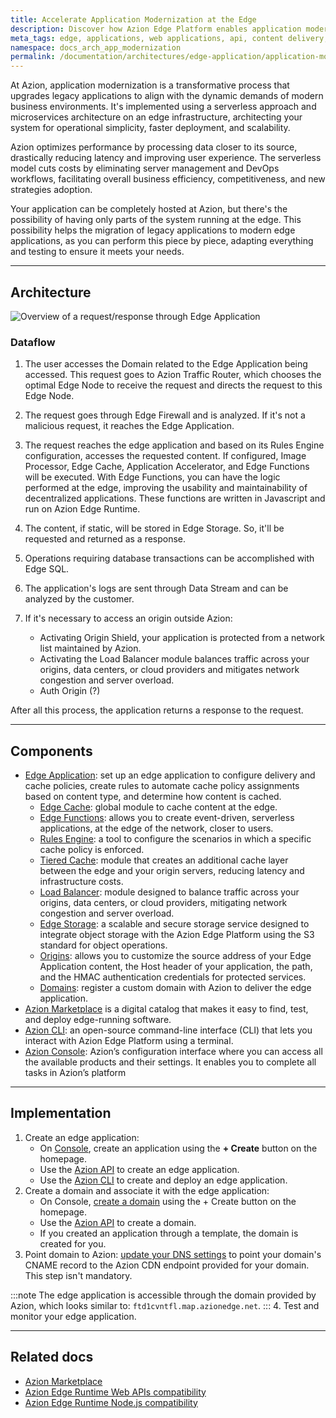 ```yaml
---
title: Accelerate Application Modernization at the Edge
description: Discover how Azion Edge Platform enables application modernization through a serverless approach and microservices architecture.
meta_tags: edge, applications, web applications, api, content delivery, cdn, serverless, Azion
namespace: docs_arch_app_modernization
permalink: /documentation/architectures/edge-application/application-modernization/
---
```


At Azion, application modernization is a transformative process that upgrades legacy applications to align with the dynamic demands of modern business environments. It's implemented using a serverless approach and microservices architecture on an edge infrastructure, architecting your system for operational simplicity, faster deployment, and scalability. 

Azion optimizes performance by processing data closer to its source, drastically reducing latency and improving user experience. The serverless model cuts costs by eliminating server management and DevOps workflows, facilitating overall business efficiency, competitiveness, and new strategies adoption.

Your application can be completely hosted at Azion, but there's the possibility of having only parts of the system running at the edge. This possibility helps the migration of legacy applications to modern edge applications, as you can perform this piece by piece, adapting everything and testing to ensure it meets your needs.

---

## Architecture

![Overview of a request/response through Edge Application](/assets/docs/images/uploads/app-modernization.png)


### Dataflow

1. The user accesses the Domain related to the Edge Application being accessed. This request goes to Azion Traffic Router, which chooses the optimal Edge Node to receive the request and directs the request to this Edge Node.

2. The request goes through Edge Firewall and is analyzed. If it's not a malicious request, it reaches the Edge Application.

3. The request reaches the edge application and based on its Rules Engine configuration, accesses the requested content. If configured, Image Processor, Edge Cache, Application Accelerator, and Edge Functions will be executed. 
With Edge Functions, you can have the logic performed at the edge, improving the usability and maintainability of decentralized applications. These functions are written in Javascript and run on Azion Edge Runtime.

4. The content, if static, will be stored in Edge Storage. So, it'll be requested and returned as a response.

5. Operations requiring database transactions can be accomplished with Edge SQL.

6. The application's logs are sent through Data Stream and can be analyzed by the customer.

7. If it's necessary to access an origin outside Azion:
    - Activating Origin Shield, your application is protected from a network list maintained by Azion.
    - Activating the Load Balancer module balances traffic across your origins, data centers, or cloud providers and mitigates network congestion and server overload.
    - Auth Origin (?)

After all this process, the application returns a response to the request.
  
---

## Components
- [Edge Application](/en/documentation/products/build/edge-application/): set up an edge application to configure delivery and cache policies, create rules to automate cache policy assignments based on content type, and determine how content is cached.
    - [Edge Cache](/en/documentation/products/build/edge-application/edge-cache/): global module to cache content at the edge.
    - [Edge Functions](/en/documentation/products/build/edge-application/edge-functions/): allows you to create event-driven, serverless applications, at the edge of the network, closer to users.
    - [Rules Engine](/en/documentation/products/build/edge-application/rules-engine/): a tool to configure the scenarios in which a specific cache policy is enforced.
    - [Tiered Cache](/en/documentation/products/build/edge-application/tiered-cache/): module that creates an additional cache layer between the edge and your origin servers, reducing latency and infrastructure costs. 
    - [Load Balancer](/en/documentation/products/build/edge-application/load-balancer/): module designed to balance traffic across your origins, data centers, or cloud providers, mitigating network congestion and server overload.
    - [Edge Storage](/en/documentation/products/store/edge-storage/): a scalable and secure storage service designed to integrate object storage with the Azion Edge Platform using the S3 standard for object operations.
    - [Origins](/en/documentation/products/build/edge-application/origins/):  allows you to customize the source address of your Edge Application content, the Host header of your application, the path, and the HMAC authentication credentials for protected services.
    - [Domains](/en/documentation/products/build/edge-application/domains/): register a custom domain with Azion to deliver the edge application.
- [Azion Marketplace](/en/documentation/products/marketplace/) is a digital catalog that makes it easy to find, test, and deploy edge-running software.
- [Azion CLI](/en/documentation/products/azion-cli/overview/):  an open-source command-line interface (CLI) that lets you interact with Azion Edge Platform using a terminal. 
- [Azion Console](/en/documentation/products/guides/getting-to-know-azion-console/): Azion’s configuration interface where you can access all the available products and their settings. It enables you to complete all tasks in Azion’s platform

---

## Implementation

1. Create an edge application:
    - On [Console](https://console.azion.com), create an application using the **+ Create** button on the homepage.
    - Use the [Azion API](https://api.azion.com/#d43c5509-fb99-4b20-a7bd-64f0924af352) to create an edge application.
    - Use the [Azion CLI](/en/documentation/devtools/cli/create/#edge-applications) to create and deploy an edge application.
2. Create a domain and associate it with the edge application: 
    - On Console, [create a domain](/en/documentation/products/guides/configure-a-domain/) using the + Create button on the homepage.
    - Use the [Azion API](https://api.azion.com/#d43c5509-fb99-4b20-a7bd-64f0924af352) to create a domain.
    - If you created an application through a template, the domain is created for you.
3. Point domain to Azion: [update your DNS settings](/en/documentation/products/guides/migrate-ns-to-azion/) to point your domain's CNAME record to the Azion CDN endpoint provided for your domain. This step isn't mandatory.

:::note 
The edge application is accessible through the domain provided by Azion, which looks similar to: `ftd1cvntfl.map.azionedge.net`. 
:::
4. Test and monitor your edge application.

---

## Related docs

- [Azion Marketplace](/en/documentation/products/marketplace/)
- [Azion Edge Runtime Web APIs compatibility](/en/documentation/products/devtools/azion-edge-runtime/frameworks-compatibility/)
- [Azion Edge Runtime Node.js compatibility](/en/documentation/products/azion-edge-runtime/compatibility/node/)

